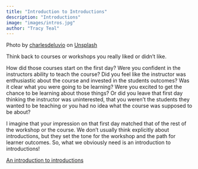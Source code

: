 ```yaml
---
title: "Introduction to Introductions"
description: "Introductions"
image: "images/intros.jpg"
author: "Tracy Teal"
---
```


Photo by <a href="https://unsplash.com/@charlesdeluvio?utm_source=unsplash&utm_medium=referral&utm_content=creditCopyText">charlesdeluvio</a> on <a href="https://unsplash.com/s/photos/handshake?utm_source=unsplash&utm_medium=referral&utm_content=creditCopyText">Unsplash</a>
  

Think back to courses or workshops you really liked or didn't like. 

How did those courses start on the first day? Were you confident in the instructors ability to teach the course? Did you feel like the instructor was enthusiastic about the course and invested in the students outcomes? Was it clear what you were going to be learning? Were you excited to get the chance to be learning about those things? Or did you leave that first day thinking the instructor was uninterested, that you weren't the students they wanted to be teaching or you had no idea what the course was supposed to be about?

I imagine that your impression on that first day matched that of the rest of the workshop or the course. We don't usually think explicitly about introductions, but they set the tone for the workshop and the path for learner outcomes. So, what we obviously need is an introduction to introductions!

[An introduction to introductions](https://github.com/tracykteal/instructors-introduction)
